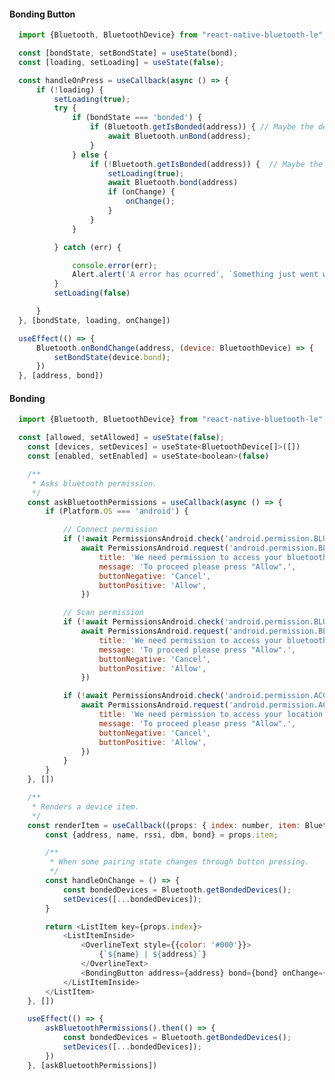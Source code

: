 #### Bonding Button

```js
  import {Bluetooth, BluetoothDevice} from "react-native-bluetooth-le";

  const [bondState, setBondState] = useState(bond);
  const [loading, setLoading] = useState(false);

  const handleOnPress = useCallback(async () => {
      if (!loading) {
          setLoading(true);
          try {
              if (bondState === 'bonded') {
                  if (Bluetooth.getIsBonded(address)) { // Maybe the device was bond state has changed on device configuration.
                      await Bluetooth.unBond(address);
                  }
              } else {
                  if (!Bluetooth.getIsBonded(address)) {  // Maybe the device was bond state has changed on device configuration.
                      setLoading(true);
                      await Bluetooth.bond(address)
                      if (onChange) {
                          onChange();
                      }
                  }
              }

          } catch (err) {

              console.error(err);
              Alert.alert('A error has ocurred', `Something just went wrong, :/ ${err}`);
          }
          setLoading(false)

      }
  }, [bondState, loading, onChange])

  useEffect(() => {
      Bluetooth.onBondChange(address, (device: BluetoothDevice) => {
          setBondState(device.bond);
      })
  }, [address, bond])
```

#### Bonding

```js
  import {Bluetooth, BluetoothDevice} from "react-native-bluetooth-le";

  const [allowed, setAllowed] = useState(false);
    const [devices, setDevices] = useState<BluetoothDevice[]>([])
    const [enabled, setEnabled] = useState<boolean>(false)

    /**
     * Asks bluetooth permission.
     */
    const askBluetoothPermissions = useCallback(async () => {
        if (Platform.OS === 'android') {

            // Connect permission
            if (!await PermissionsAndroid.check('android.permission.BLUETOOTH_CONNECT'))
                await PermissionsAndroid.request('android.permission.BLUETOOTH_CONNECT', {
                    title: 'We need permission to access your bluetooth adapter.',
                    message: 'To proceed please press "Allow".',
                    buttonNegative: 'Cancel',
                    buttonPositive: 'Allow',
                })

            // Scan permission
            if (!await PermissionsAndroid.check('android.permission.BLUETOOTH_SCAN'))
                await PermissionsAndroid.request('android.permission.BLUETOOTH_SCAN', {
                    title: 'We need permission to access your bluetooth adapter scan.',
                    message: 'To proceed please press "Allow".',
                    buttonNegative: 'Cancel',
                    buttonPositive: 'Allow',
                })

            if (!await PermissionsAndroid.check('android.permission.ACCESS_FINE_LOCATION')) {
                await PermissionsAndroid.request('android.permission.ACCESS_FINE_LOCATION', {
                    title: 'We need permission to access your location to perform a bluetooth discovery.',
                    message: 'To proceed please press "Allow".',
                    buttonNegative: 'Cancel',
                    buttonPositive: 'Allow',
                })
            }
        }
    }, [])

    /**
     * Renders a device item.
     */
    const renderItem = useCallback((props: { index: number, item: BluetoothDevice }) => {
        const {address, name, rssi, dbm, bond} = props.item;

        /**
         * When some pairing state changes through button pressing.
         */
        const handleOnChange = () => {
            const bondedDevices = Bluetooth.getBondedDevices();
            setDevices([...bondedDevices]);
        }

        return <ListItem key={props.index}>
            <ListItemInside>
                <OverlineText style={{color: '#000'}}>
                    {`${name} | ${address}`}
                </OverlineText>
                <BondingButton address={address} bond={bond} onChange={handleOnChange}/>
            </ListItemInside>
        </ListItem>
    }, [])

    useEffect(() => {
        askBluetoothPermissions().then(() => {
            const bondedDevices = Bluetooth.getBondedDevices();
            setDevices([...bondedDevices]);
        })
    }, [askBluetoothPermissions])
```

